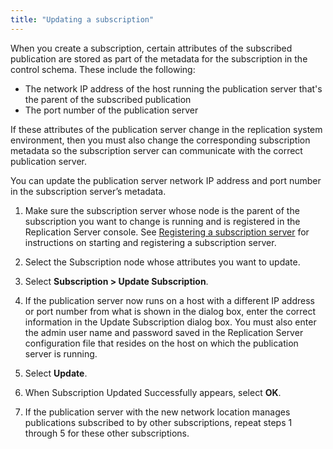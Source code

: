 ```yaml
---
title: "Updating a subscription"
---
```


<div id="updating_subscription" class="registered_link"></div>

When you create a subscription, certain attributes of the subscribed publication are stored as part of the metadata for the subscription in the control schema. These include the following:

-   The network IP address of the host running the publication server that's the parent of the subscribed publication
-   The port number of the publication server

If these attributes of the publication server change in the replication system environment, then you must also change the corresponding subscription metadata so the subscription server can communicate with the correct publication server.

You can update the publication server network IP address and port number in the subscription server’s metadata.

1.  Make sure the subscription server whose node is the parent of the subscription you want to change is running and is registered in the Replication Server console. See [Registering a subscription server](../03_creating_subscription/01_registering_subscription_server/#registering_subscription_server) for instructions on starting and registering a subscription server.

1.  Select the Subscription node whose attributes you want to update.

1.  Select **Subscription > Update Subscription**. 

1.   If the publication server now runs on a host with a different IP address or port number from what is shown in the dialog box, enter the correct information in the Update Subscription dialog box. You must also enter the admin user name and password saved in the Replication Server configuration file that resides on the host on which the publication server is running. 

1.  Select **Update**.

1.  When Subscription Updated Successfully appears, select **OK**.

1.  If the publication server with the new network location manages publications subscribed to by other subscriptions, repeat steps 1 through 5 for these other subscriptions.
